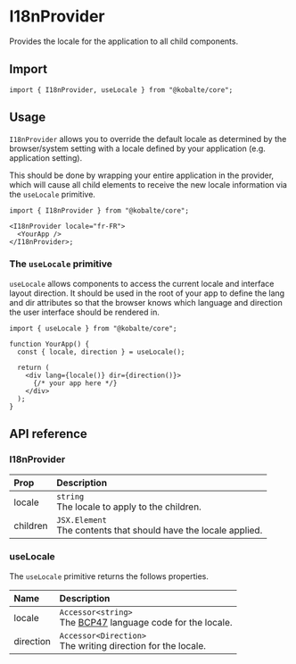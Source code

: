 # I18nProvider

Provides the locale for the application to all child components.

## Import

```tsx
import { I18nProvider, useLocale } from "@kobalte/core";
```

## Usage

`I18nProvider` allows you to override the default locale as determined by the browser/system setting with a locale defined by your application (e.g. application setting).

This should be done by wrapping your entire application in the provider, which will cause all child elements to receive the new locale information via the `useLocale` primitive.

```tsx
import { I18nProvider } from "@kobalte/core";

<I18nProvider locale="fr-FR">
  <YourApp />
</I18nProvider>;
```

### The `useLocale` primitive

`useLocale` allows components to access the current locale and interface layout direction. It should be used in the root of your app to define the lang and dir attributes so that the browser knows which language and direction the user interface should be rendered in.

```tsx
import { useLocale } from "@kobalte/core";

function YourApp() {
  const { locale, direction } = useLocale();

  return (
    <div lang={locale()} dir={direction()}>
      {/* your app here */}
    </div>
  );
}
```

## API reference

### I18nProvider

| Prop     | Description                                                           |
| :------- | :-------------------------------------------------------------------- |
| locale   | `string` <br/> The locale to apply to the children.                   |
| children | `JSX.Element` <br/> The contents that should have the locale applied. |

### useLocale

The `useLocale` primitive returns the follows properties.

| Name      | Description                                                                                                |
| :-------- | :--------------------------------------------------------------------------------------------------------- |
| locale    | `Accessor<string>` <br/> The [BCP47](https://www.ietf.org/rfc/bcp/bcp47.txt) language code for the locale. |
| direction | `Accessor<Direction>` <br/> The writing direction for the locale.                                          |
